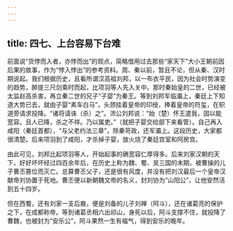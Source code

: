 ```yaml
---
---
---
```

title: 四七、上台容易下台难
---




前面说“货悖而入者，亦悖而出”的观点，简略借用过去那些“家天下”大小王朝前因后果的故事，作为“悖入悖出”的参考资料。周、秦以前，暂且不论，但从秦、汉时期说起。我们根据历史，且看所谓汉高祖刘邦，以一布衣平民，因为社会时势演变的趋势，醉提三尺剑乘时而起，比项羽等人先入关中。那时秦始皇的二世，已经被太监赵高杀害，再立秦二世的兄子“子婴”为秦王。等到刘邦军临灞上，秦廷上下知道大势已去，就由子婴“素车白马”，头颈挂着皇帝的印绶，捧着皇帝的符玺，在轵道旁请求投降。“诸将请诛（杀）之”。沛公刘邦说：“始（楚）怀王遣我，固以能宽容。且人已降，杀之不祥。乃以属吏。”（就把子婴交给部下来看管）。自己再入咸阳（秦廷首都），“与父老约法三章”，除秦苛政，还军灞上。这段历史，大家都很清楚。后来项羽到了咸阳，才杀掉子婴，放火烧了秦廷宫室和阿房宫。

由此可见，刘邦比起项羽等人，开始起事的确宽容仁厚得多。后来刘家汉朝的天下，好好坏坏经过四百余年后，在历史上称为魏、蜀、吴三国的末期，被曹操的儿子曹丕篡位而灭亡。总算曹丕父子，还是很有风度，并没有把刘汉最后一个皇帝汉献帝刘协置于死地。曹丕便以新朝魏文帝的名义，封刘协为“山阳公”，让他安然活到五十四岁。

但在西蜀，还有刘家一支后裔，便是刘备的儿子刘禅（阿斗），还在诸葛亮的保护之下，在成都称帝。等到诸葛丞相六出祁山，身死以后，阿斗支撑不住，就投降了曹魏，也被封为“安乐公”，阿斗果然一生有福气，得到安乐的晚年。